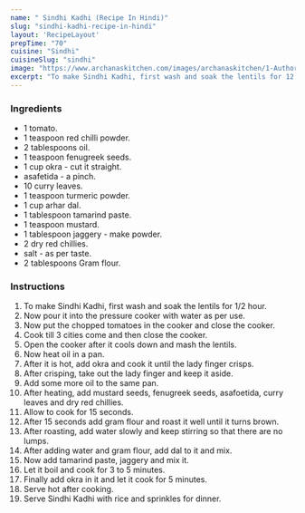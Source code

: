 ---
name: " Sindhi Kadhi (Recipe In Hindi)"
slug: "sindhi-kadhi-recipe-in-hindi"
layout: 'RecipeLayout'
prepTime: "70"
cuisine: "Sindhi"
cuisineSlug: "sindhi"
image: "https://www.archanaskitchen.com/images/archanaskitchen/1-Author/Madhuri_Aggarwal/Sindhi_Kadhi.jpg"
excerpt: "To make Sindhi Kadhi, first wash and soak the lentils for 12 hour"
---

### Ingredients

-  1 tomato.
-  1 teaspoon red chilli powder.
-  2 tablespoons oil.
-  1 teaspoon fenugreek seeds.
-  1 cup okra - cut it straight.
-  asafetida - a pinch.
-  10 curry leaves.
-  1 teaspoon turmeric powder.
- 1 cup arhar dal.
-  1 tablespoon tamarind paste.
-  1 teaspoon mustard.
-  1 tablespoon jaggery - make powder.
-  2 dry red chillies.
-  salt - as per taste.
-  2 tablespoons Gram flour.

### Instructions

1. To make Sindhi Kadhi, first wash and soak the lentils for 1/2 hour.
1. Now pour it into the pressure cooker with water as per use.
1. Now put the chopped tomatoes in the cooker and close the cooker.
1. Cook till 3 cities come and then close the cooker.
1. Open the cooker after it cools down and mash the lentils.
1. Now heat oil in a pan.
1. After it is hot, add okra and cook it until the lady finger crisps.
1. After crisping, take out the lady finger and keep it aside.
1. Add some more oil to the same pan.
1. After heating, add mustard seeds, fenugreek seeds, asafoetida, curry leaves and dry red chillies.
1. Allow to cook for 15 seconds.
1. After 15 seconds add gram flour and roast it well until it turns brown.
1. After roasting, add water slowly and keep stirring so that there are no lumps.
1. After adding water and gram flour, add dal to it and mix.
1. Now add tamarind paste, jaggery and mix it.
1. Let it boil and cook for 3 to 5 minutes.
1. Finally add okra in it and let it cook for 5 minutes.
1. Serve hot after cooking.
1. Serve Sindhi Kadhi with rice and sprinkles for dinner.
